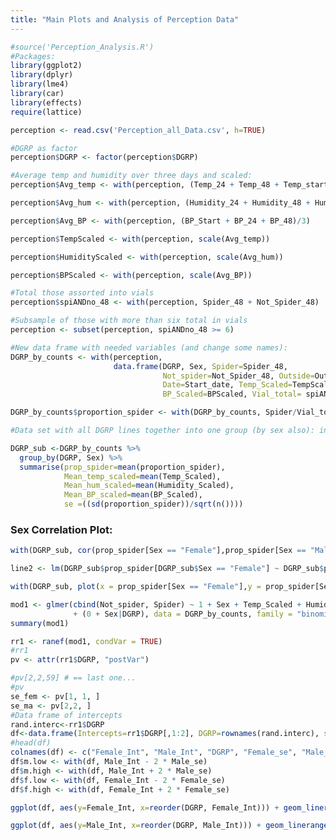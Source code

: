 ```yaml
---
title: "Main Plots and Analysis of Perception Data"
---
```


```r
#source('Perception_Analysis.R')
#Packages:
library(ggplot2)
library(dplyr)
library(lme4)
library(car)
library(effects)
require(lattice)

perception <- read.csv('Perception_all_Data.csv', h=TRUE)

#DGRP as factor
perception$DGRP <- factor(perception$DGRP)

#Average temp and humidity over three days and scaled:
perception$Avg_temp <- with(perception, (Temp_24 + Temp_48 + Temp_start)/3)

perception$Avg_hum <- with(perception, (Humidity_24 + Humidity_48 + Humidity_start)/3)

perception$Avg_BP <- with(perception, (BP_Start + BP_24 + BP_48)/3)

perception$TempScaled <- with(perception, scale(Avg_temp))

perception$HumidityScaled <- with(perception, scale(Avg_hum))

perception$BPScaled <- with(perception, scale(Avg_BP))

#Total those assorted into vials
perception$spiANDno_48 <- with(perception, Spider_48 + Not_Spider_48)

#Subsample of those with more than six total in vials
perception <- subset(perception, spiANDno_48 >= 6)

#New data frame with needed variables (and change some names):
DGRP_by_counts <- with(perception,
                       data.frame(DGRP, Sex, Spider=Spider_48,
                                  Not_spider=Not_Spider_48, Outside=Outside_48,
                                  Date=Start_date, Temp_Scaled=TempScaled, Humidity_Scaled=HumidityScaled,
                                  BP_Scaled=BPScaled, Vial_total= spiANDno_48, Number=Number))

DGRP_by_counts$proportion_spider <- with(DGRP_by_counts, Spider/Vial_total)

#Data set with all DGRP lines together into one group (by sex also): inclueds mean temperature scales (and humidity) and the mean proportion with spiders and SE

DGRP_sub <-DGRP_by_counts %>%
  group_by(DGRP, Sex) %>%
  summarise(prop_spider=mean(proportion_spider),
            Mean_temp_scaled=mean(Temp_Scaled),
            Mean_hum_scaled=mean(Humidity_Scaled),
            Mean_BP_scaled=mean(BP_Scaled),
            se =((sd(proportion_spider))/sqrt(n())))

```


### Sex Correlation Plot:
```r
with(DGRP_sub, cor(prop_spider[Sex == "Female"],prop_spider[Sex == "Male"] ))
```

```r
line2 <- lm(DGRP_sub$prop_spider[DGRP_sub$Sex == "Female"] ~ DGRP_sub$prop_spider[DGRP_sub$Sex == "Male"])

with(DGRP_sub, plot(x = prop_spider[Sex == "Female"],y = prop_spider[Sex == "Male"], xlab = "Females", ylab = "Males", abline(line2), main = "Male Female correlation: proportion with spider"))
```



```r
mod1 <- glmer(cbind(Not_spider, Spider) ~ 1 + Sex + Temp_Scaled + Humidity_Scaled + BP_Scaled + (1|Date) 
              + (0 + Sex|DGRP), data = DGRP_by_counts, family = "binomial")
summary(mod1)
```


```r
rr1 <- ranef(mod1, condVar = TRUE)
#rr1
pv <- attr(rr1$DGRP, "postVar")

#pv[2,2,59] # == last one...
#pv
se_fem <- pv[1, 1, ]
se_ma <- pv[2,2, ]
#Data frame of intercepts
rand.interc<-rr1$DGRP
df<-data.frame(Intercepts=rr1$DGRP[,1:2], DGRP=rownames(rand.interc), se_female=se_fem, se_male=se_ma)
#head(df)
colnames(df) <- c("Female_Int", "Male_Int", "DGRP", "Female_se", "Male_se")
df$m.low <- with(df, Male_Int - 2 * Male_se)
df$m.high <- with(df, Male_Int + 2 * Male_se)
df$f.low <- with(df, Female_Int - 2 * Female_se)
df$f.high <- with(df, Female_Int + 2 * Female_se)

ggplot(df, aes(y=Female_Int, x=reorder(DGRP, Female_Int))) + geom_linerange(aes(ymin=f.low, ymax=f.high), colour="black") + geom_point(, colour="red") + coord_flip() + labs(y="Intercept", x="DGRP Females")

ggplot(df, aes(y=Male_Int, x=reorder(DGRP, Male_Int))) + geom_linerange(aes(ymin=m.low, ymax=m.high), colour="black") + geom_point(, colour="blue") + coord_flip() + labs(y="Intercept", x="DGRP Males")

```


